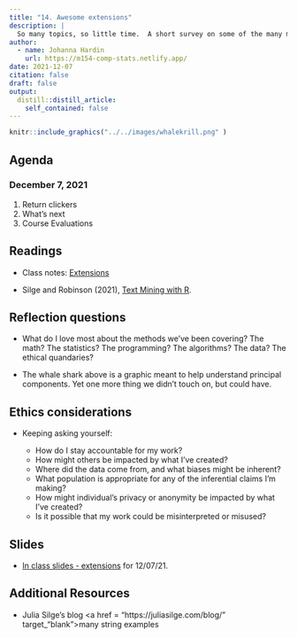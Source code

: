 ```yaml
---
title: "14. Awesome extensions"
description: |
  So many topics, so little time.  A short survey on some of the many many topics we could have covered but didn't.
author:
  - name: Johanna Hardin
    url: https://m154-comp-stats.netlify.app/  
date: 2021-12-07
citation: false
draft: false
output:
  distill::distill_article:
    self_contained: false
---
```





```r
knitr::include_graphics("../../images/whalekrill.png" )
```



## Agenda <i class="fas fa-calendar-alt" target="_blank"></i>

### December 7, 2021

1. Return clickers
2. What's next
3. Course Evaluations

## Readings <i class="fas fa-book-open"></i> 

* Class notes: <a href = "http://st47s.com/Math154/Notes/misc.html#misc" target= "_blank">Extensions</a>

* Silge and Robinson (2021), <a href = "https://www.tidytextmining.com/" target = "_blank">Text Mining with R</a>.

## Reflection questions <i class="fas fa-lightbulb"></i>

* What do I love most about the methods we've been covering?  The math? The statistics? The programming? The algorithms?  The data?  The ethical quandaries?

* The whale shark above is a graphic meant to help understand principal components.  Yet one more thing we didn't touch on, but could have.

## Ethics considerations <i class="fas fa-balance-scale"></i> 

* Keeping asking yourself:

  - How do I stay accountable for my work?
  - How might others be impacted by what I've created?
  - Where did the data come from, and what biases might be inherent?
  - What population is appropriate for any of the inferential claims I'm making?
  - How might individual's privacy or anonymity be impacted by what I've created?
  - Is it possible that my work could be misinterpreted or misused?

## Slides <i class="fas fa-desktop"></i> 

* <a href = "https://m154-comp-stats.netlify.app/slides/2021-12-07-extensions" target = "_blank">In class slides - extensions</a> for 12/07/21.


## Additional Resources <i class="fas fa-laptop"></i> 

* Julia Silge's blog <a href = "https://juliasilge.com/blog/" target_"blank">many string examples</a>



